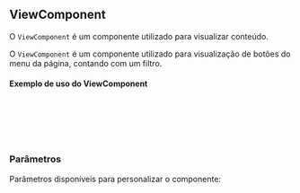 
## ViewComponent

O `ViewComponent` é um componente utilizado para visualizar conteúdo.

<Canvas of={ViewComponentStories.Primary} sourceState="hidden" />

<Meta title="/components/ViewComponent" of={ViewComponentStories} />

O `ViewComponent` é um componente utilizado para visualização de botões do menu da página, contando com um filtro.

#### Exemplo de uso do ViewComponent

```jsx
<ViewComponent
  orderList="Ordenar por"
  dropDownText="Data de Publicação"
  itemText="Item"
/>
```

### Parâmetros

Parâmetros disponíveis para personalizar o componente:

<ArgTypes of={ViewComponentStories} />
